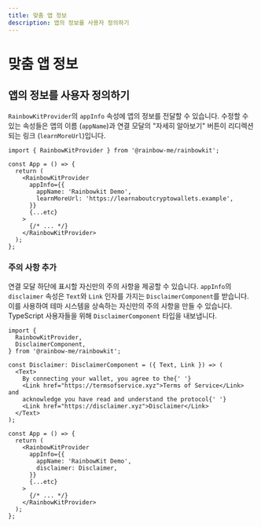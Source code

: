 ```yaml
---
title: 맞춤 앱 정보
description: 앱의 정보를 사용자 정의하기
---
```


# 맞춤 앱 정보

## 앱의 정보를 사용자 정의하기

`RainbowKitProvider`의 `appInfo` 속성에 앱의 정보를 전달할 수 있습니다. 수정할 수 있는 속성들은 앱의 이름 (`appName`)과 연결 모달의 "자세히 알아보기" 버튼이 리디렉션되는 링크 (`learnMoreUrl`)입니다.

```tsx
import { RainbowKitProvider } from '@rainbow-me/rainbowkit';

const App = () => {
  return (
    <RainbowKitProvider
      appInfo={{
        appName: 'Rainbowkit Demo',
        learnMoreUrl: 'https://learnaboutcryptowallets.example',
      }}
      {...etc}
    >
      {/* ... */}
    </RainbowKitProvider>
  );
};
```

### 주의 사항 추가

연결 모달 하단에 표시할 자신만의 주의 사항을 제공할 수 있습니다. `appInfo`의 `disclaimer` 속성은 `Text`와 `Link` 인자를 가지는 `DisclaimerComponent`를 받습니다. 이를 사용하여 테마 시스템을 상속하는 자신만의 주의 사항을 만들 수 있습니다. TypeScript 사용자들을 위해 `DisclaimerComponent` 타입을 내보냅니다.

```tsx
import {
  RainbowKitProvider,
  DisclaimerComponent,
} from '@rainbow-me/rainbowkit';

const Disclaimer: DisclaimerComponent = ({ Text, Link }) => (
  <Text>
    By connecting your wallet, you agree to the{' '}
    <Link href="https://termsofservice.xyz">Terms of Service</Link> and
    acknowledge you have read and understand the protocol{' '}
    <Link href="https://disclaimer.xyz">Disclaimer</Link>
  </Text>
);

const App = () => {
  return (
    <RainbowKitProvider
      appInfo={{
        appName: 'RainbowKit Demo',
        disclaimer: Disclaimer,
      }}
      {...etc}
    >
      {/* ... */}
    </RainbowKitProvider>
  );
};
```
